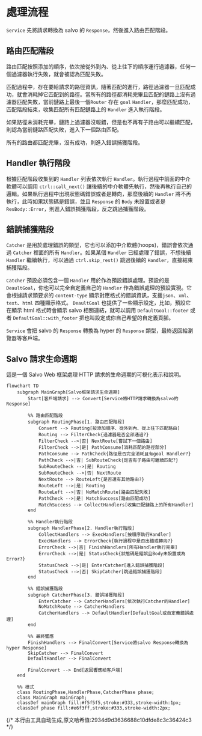 # 處理流程

`Service` 先將請求轉換為 salvo 的 `Response`，然後進入路由匹配階段。

## 路由匹配階段

路由匹配按照添加的順序，依次按從外到內、從上往下的順序運行過濾器，任何一個過濾器執行失敗，就會被認為匹配失敗。

匹配過程中，存在要給請求的路徑資訊，隨著匹配的進行，路徑過濾器一旦匹配成功，就會消耗掉它匹配到的路徑。當所有的路徑都消耗完畢且匹配的鏈路上沒有過濾器匹配失敗，當前鏈路上最後一個`Router` 存在 `goal` `Handler`，那麼匹配成功，匹配階段結束，收集匹配所有匹配鏈路上的 `Handler` 進入執行階段。

如果路徑未消耗完畢，鏈路上過濾器沒報錯，但是也不再有子路由可以繼續匹配，則認為當前鏈路匹配失敗，進入下一個路由匹配。

所有的路由都匹配完畢，沒有成功，則進入錯誤捕獲階段。

## Handler 執行階段

根據匹配階段收集到的 `Handler` 列表依次執行 `Handler`。執行過程中前面的中介軟體可以調用 `ctrl::call_next()` 讓後續的中介軟體先執行，然後再執行自己的邏輯。如果執行過程中出現狀態碼錯誤或者是轉向，那麼後續的 `Handler` 將不再執行，此時如果狀態碼是錯誤，並且 `Response` 的 `Body` 未設置或者是 `ResBody::Error`，則進入錯誤捕獲階段，反之跳過捕獲階段。

## 錯誤捕獲階段

`Catcher` 是用於處理錯誤的類型，它也可以添加中介軟體(hoops)，錯誤會依次通過 `Catcher` 裡面的所有 `Handler`。如果某個 `Handler` 已經處理了錯誤，不想後續 `Handler` 繼續執行，可以通過 `ctrl.skip_rest()` 跳過後續的 `Handler`，直接結束捕獲階段。

`Catcher` 預設必須包含一個 `Handler` 用於作為預設錯誤處理。預設的是 `DeaultGoal`，你也可以完全自定義自己的 `Handler` 作為錯誤處理的預設實現。它會根據請求頭要求的 `content-type` 顯示對應格式的錯誤資訊，支援`json`、`xml`、`text`、`html` 四種顯示格式。 `DeaultGoal` 也提供了一些顯示設定，比如，預設它在顯示 html 格式時會顯示 salvo 相關連結，就可以調用 `DefaultGoal::footer` 或者 `DefaultGoal::with_footer` 把也叫設定成你自己希望的自定義頁腳。

`Service` 會把 salvo 的 `Response` 轉換為 hyper 的 `Response` 類型，最終返回給瀏覽器等客戶端。

## Salvo 請求生命週期
這是一個 Salvo Web 框架處理 HTTP 請求的生命週期的可視化表示和說明。

```mermaid
flowchart TD
    subgraph MainGraph[Salvo框架請求生命週期]
        Start[客戶端請求] --> Convert[Service將HTTP請求轉換為salvo的Response]
        
        %% 路由匹配階段
        subgraph RoutingPhase[1. 路由匹配階段]
            Convert --> Routing[按添加順序、從外到內、從上往下匹配路由]
            Routing --> FilterCheck{過濾器是否全部通過?}
            FilterCheck -->|否| NextRoute[嘗試下一個路由]
            FilterCheck -->|是| PathConsume[消耗匹配的路徑部分]
            PathConsume --> PathCheck{路徑是否完全消耗且有goal Handler?}
            PathCheck -->|否| SubRouteCheck{是否有子路由可繼續匹配?}
            SubRouteCheck -->|是| Routing
            SubRouteCheck -->|否| NextRoute
            NextRoute --> RouteLeft{是否還有其他路由?}
            RouteLeft -->|是| Routing
            RouteLeft -->|否| NoMatchRoute[路由匹配失敗]
            PathCheck -->|是| MatchSuccess[路由匹配成功]
            MatchSuccess --> CollectHandlers[收集匹配鏈路上的所有Handler]
        end
        
        %% Handler執行階段
        subgraph HandlerPhase[2. Handler執行階段]
            CollectHandlers --> ExecHandlers[按順序執行Handler]
            ExecHandlers --> ErrorCheck{執行過程中是否出錯或轉向?}
            ErrorCheck -->|否| FinishHandlers[所有Handler執行完畢]
            ErrorCheck -->|是| StatusCheck{狀態碼是錯誤且Body未設置或為Error?}
            StatusCheck -->|是| EnterCatcher[進入錯誤捕獲階段]
            StatusCheck -->|否| SkipCatcher[跳過錯誤捕獲階段]
        end
        
        %% 錯誤捕獲階段
        subgraph CatcherPhase[3. 錯誤捕獲階段]
            EnterCatcher --> CatcherHandlers[依次執行Catcher的Handler]
            NoMatchRoute --> CatcherHandlers
            CatcherHandlers --> DefaultHandler[DefaultGoal或自定義錯誤處理]
        end
        
        %% 最終響應
        FinishHandlers --> FinalConvert[Service將salvo Response轉換為hyper Response]
        SkipCatcher --> FinalConvert
        DefaultHandler --> FinalConvert
        
        FinalConvert --> End[返回響應給客戶端]
    end
    
    %% 樣式
    class RoutingPhase,HandlerPhase,CatcherPhase phase;
    class MainGraph mainGraph;
    classDef mainGraph fill:#f5f5f5,stroke:#333,stroke-width:1px;
    classDef phase fill:#e6f3ff,stroke:#333,stroke-width:2px;
```
{/* 本行由工具自动生成,原文哈希值:2934d9d3636688c10dfde8c3c36424c3 */}